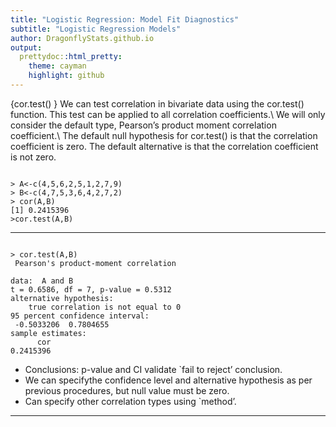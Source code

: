 ```yaml
---
title: "Logistic Regression: Model Fit Diagnostics"
subtitle: "Logistic Regression Models"
author: DragonflyStats.github.io
output:
  prettydoc::html_pretty:
    theme: cayman
    highlight: github
---
```


<p>{cor.test() }
We can test correlation in bivariate data using the cor.test() function.
This test can be applied to all correlation coefficients.\\ We will only consider the default type, Pearson's product moment correlation coefficient.\\
The default null hypothesis for cor.test() is that the correlation coefficient is zero.
The default alternative is that the correlation coefficient is not zero.
<pre><code>
> A<-c(4,5,6,2,5,1,2,7,9)
> B<-c(4,7,5,3,6,4,2,7,2)
> cor(A,B)
[1] 0.2415396
>cor.test(A,B)
</code></pre>

--------------------------------------------------


<pre><code>
> cor.test(A,B)
 Pearson's product-moment correlation

data:  A and B
t = 0.6586, df = 7, p-value = 0.5312
alternative hypothesis: 
    true correlation is not equal to 0
95 percent confidence interval:
 -0.5033206  0.7804655
sample estimates:
      cor
0.2415396
</code></pre>

<p>

* Conclusions: p-value and CI validate `fail to reject' conclusion.
* We can specifythe confidence level and alternative hypothesis as per previous procedures, but null value must be zero.
* Can specify other correlation types using `method'.

--------------------------------------------------
